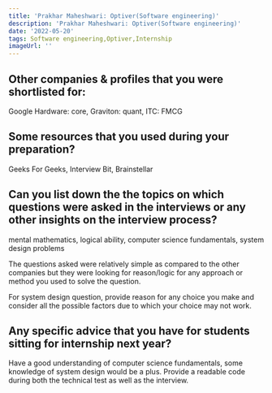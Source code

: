 ```yaml
---
title: 'Prakhar Maheshwari: Optiver(Software engineering)'
description: 'Prakhar Maheshwari: Optiver(Software engineering)'
date: '2022-05-20'
tags: Software engineering,Optiver,Internship
imageUrl: ''
---
```


## Other companies & profiles that you were shortlisted for:
Google Hardware: core, Graviton: quant, ITC: FMCG

## Some resources that you used during your preparation?
Geeks For Geeks, Interview Bit, Brainstellar

## Can you list down the the topics on which questions were asked in the interviews or any other insights on the interview process?
mental mathematics, logical ability, computer science fundamentals, system design problems

The questions asked were relatively simple as compared to the other companies but they were looking for reason/logic for any approach or method you used to solve the question.

For system design question, provide reason for any choice you make and consider all the possible factors due to which your choice may not work.

## Any specific advice that you have for students sitting for internship next year?
Have a good understanding of computer science fundamentals, some knowledge of system design would be a plus. Provide a readable code during both the technical test as well as the interview.

